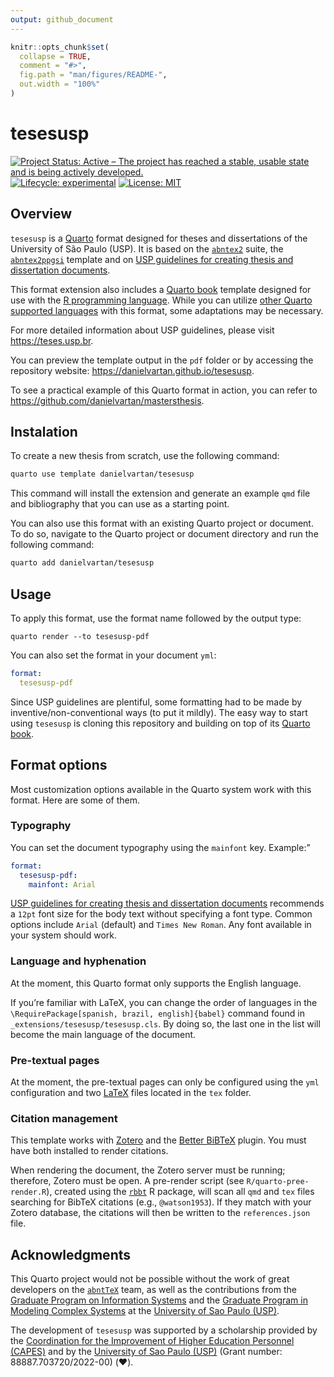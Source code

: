 ```yaml
---
output: github_document
---
```


<!-- README.md is generated from README.Rmd. Please edit that file -->

```r
knitr::opts_chunk$set(
  collapse = TRUE,
  comment = "#>",
  fig.path = "man/figures/README-",
  out.width = "100%"
)
```

# tesesusp

<!-- badges: start -->
[![Project Status: Active – The project has reached a stable, usable state and is being actively developed.](https://www.repostatus.org/badges/latest/active.svg)](https://www.repostatus.org/#active)
[![Lifecycle: experimental](https://img.shields.io/badge/lifecycle-experimental-orange.svg)](https://lifecycle.r-lib.org/articles/stages.html)
[![License: MIT](https://img.shields.io/badge/license-MIT-green)](https://choosealicense.com/licenses/mit/)
<!-- badges: end -->

## Overview

`tesesusp` is a [Quarto](https://quarto.org) format designed for theses and dissertations of the University of São Paulo (USP). It is based on the [`abntex2`](https://www.abntex.net.br/) suite, the [`abntex2ppgsi`](https://www.overleaf.com/project/64f7bdf1641ad4a3a8482800) template and on [USP guidelines for creating thesis and dissertation documents](https://teses.usp.br/index.php?option=com_content&view=article&id=52&Itemid=67&lang=en).

This format extension also includes a [Quarto book](https://quarto.org/docs/books/) template designed for use with the [R programming language](https://www.r-project.org/). While you can utilize [other Quarto supported languages](https://quarto.org/docs/computations/python.html) with this format, some adaptations may be necessary.

For more detailed information about USP guidelines, please visit <https://teses.usp.br>.

You can preview the template output in the `pdf` folder or by accessing the repository website: <https://danielvartan.github.io/tesesusp>.

To see a practical example of this Quarto format in action, you can refer to <https://github.com/danielvartan/mastersthesis>.

## Instalation

To create a new thesis from scratch, use the following command:

```bash
quarto use template danielvartan/tesesusp
```

<!-- Needs testing -->

This command will install the extension and generate an example `qmd` file and bibliography that you can use as a starting point.

You can also use this format with an existing Quarto project or document. To do so, navigate to the Quarto project or document directory and run the following command:

```bash
quarto add danielvartan/tesesusp
```

## Usage

To apply this format, use the format name followed by the output type:

`quarto render --to tesesusp-pdf`

You can also set the format in your document `yml`:

``` yaml
format:
  tesesusp-pdf
```

Since USP guidelines are plentiful, some formatting had to be made by inventive/non-conventional ways (to put it mildly). The easy way to start using `tesesusp` is cloning this repository and building on top of its [Quarto book](https://quarto.org/docs/books/).

## Format options

<!-- See <https://github.com/quarto-journals/elsevier>. -->
<!-- See <https://quarto.org/docs/extensions/formats.html>. -->

Most customization options available in the Quarto system work with this format. Here are some of them.

### Typography

You can set the document typography using the `mainfont` key. Example:"

``` yaml
format:
  tesesusp-pdf:
    mainfont: Arial
```
[USP guidelines for creating thesis and dissertation documents](https://teses.usp.br/index.php?option=com_content&view=article&id=52&Itemid=67&lang=en) recommends a `12pt` font size for the body text without specifying a font type.  Common options include `Arial` (default) and `Times New Roman`. Any font available in your system should work.

### Language and hyphenation

At the moment, this Quarto format only supports the English language.

If you're familiar with LaTeX, you can change the order of languages in the `\RequirePackage[spanish, brazil, english]{babel}` command found in  `_extensions/tesesusp/tesesusp.cls`. By doing so, the last one in the list will become the main language of the document.

### Pre-textual pages

At the moment, the pre-textual pages can only be configured using the `yml` configuration and two [LaTeX](https://www.latex-project.org/) files located in the `tex` folder.

### Citation management

This template works with [Zotero](https://www.zotero.org/) and the [Better BiBTeX](https://github.com/retorquere/zotero-better-bibtex) plugin. You must have both installed to render citations.

When rendering the document, the Zotero server must be running; therefore, Zotero must be open. A pre-render script (see `R/quarto-pree-render.R`), created using the [`rbbt`](https://github.com/paleolimbot/rbbt) R package, will scan all `qmd` and `tex` files searching for BibTeX citations (e.g., `@watson1953`). If they match with your Zotero database, the citations will then be written to the `references.json` file.

<!-- How to add or remove sections. -->

<!-- ## Citation style -->

## Acknowledgments

This Quarto project would not be possible without the work of great developers on the [`abntTeX`](https://www.abntex.net.br/) team, as well as the contributions from the [Graduate Program on Information Systems](http://ppgsi.each.usp.br/templates/) and the [Graduate Program in Modeling Complex Systems](https://sites.usp.br/scx/apresentacao/) at the [University of Sao Paulo (USP)](http://usp.br/).

The development of `tesesusp` was supported by a scholarship provided by the  [Coordination for the Improvement of Higher Education Personnel (CAPES)](https://www.gov.br/capes/) and by the [University of Sao Paulo (USP)](http://usp.br/) (Grant number: 88887.703720/2022-00) (❤️).
